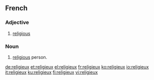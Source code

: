 ==French==

===Adjective===
{{fr-adj|f=religieuse|mplural=religieux}}

# [[religious]]

===Noun===
{{fr-noun|m}}

# [[religious]] person.

[[de:religieux]]
[[et:religieux]]
[[el:religieux]]
[[fr:religieux]]
[[ko:religieux]]
[[io:religieux]]
[[it:religieux]]
[[ku:religieux]]
[[fi:religieux]]
[[vi:religieux]]